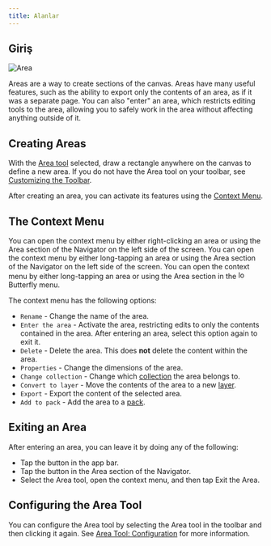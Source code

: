 ```yaml
---
title: Alanlar
---
```



## Giriş

![Area](area.png)

Areas are a way to create sections of the canvas. Areas have many useful features, such as the ability to export only the contents of an area, as if it was a separate page. You can also "enter" an area, which restricts editing tools to the area, allowing you to safely work in the area without affecting anything outside of it.

## Creating Areas

With the [<Monitor className="inline-icon"/> Area tool](../tools/area) selected, draw a rectangle anywhere on the canvas to define a new area. If you do not have the Area tool on your toolbar, see [Customizing the Toolbar](../intro#customizing-the-toolbar).

After creating an area, you can activate its features using the [Context Menu](#the-context-menu).

## The Context Menu

<Tabs syncKey="platform">
    <TabItem label="Desktop">
    You can open the context menu by either right-clicking an area or using the <Monitor className="inline-icon"/> Area section of the Navigator on the left side of the screen.
    </TabItem>
    <TabItem label="Tablet">
    You can open the context menu by either long-tapping an area or using the <Monitor className="inline-icon"/> Area section of the Navigator on the left side of the screen.
    </TabItem>
    <TabItem label="Mobile">
    You can open the context menu by either long-tapping an area or using the <Monitor className="inline-icon"/> Area section in the <img alt="logo" src={logo.src} className="inline-icon" width="16"/> Butterfly menu.
    </TabItem>
</Tabs>

The context menu has the following options:

- <TextT className="inline-icon"/> `Rename` - Change the name of the area.
- <SignIn className="inline-icon"/> `Enter the area` - Activate the area, restricting edits to only the contents contained in the area. After entering an area, select this option again to exit it.
- <Trash className="inline-icon"/> `Delete` - Delete the area. This does **not** delete the content within the area.
- <Faders className="inline-icon"/> `Properties` - Change the dimensions of the area.
- <Folder className="inline-icon"/> `Change collection` - Change which [collection](../tools/collection) the area belongs to.
- <Stack className="inline-icon"/> `Convert to layer` - Move the contents of the area to a new [layer](../layers).
- <Export className="inline-icon"/> `Export` - Export the content of the selected area.
- <PlusCircle className="inline-icon"/> `Add to pack` - Add the area to a [pack](../pack).

## Exiting an Area

After entering an area, you can leave it by doing any of the following:

- Tap the <SignOut className="inline-icon"/> button in the app bar.
- Tap the <SignOut className="inline-icon"/> button in the <Monitor className="inline-icon"/> Area section of the Navigator.
- Select the <Monitor className="inline-icon"/> Area tool, open the context menu, and then tap <SignOut className="inline-icon"/> Exit the Area.

## Configuring the Area Tool

You can configure the Area tool by selecting the <Monitor className="inline-icon"/> Area tool in the toolbar and then clicking it again. See [Area Tool: Configuration](../tools/area#configuration) for more information.
